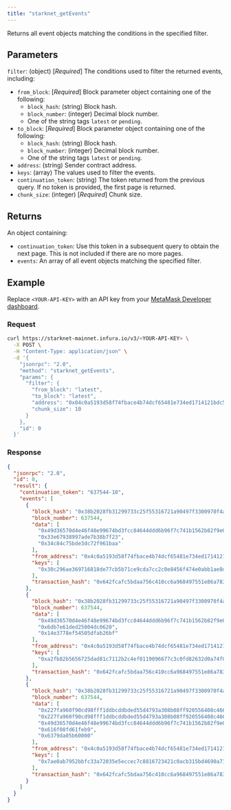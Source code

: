 ```yaml
---
title: "starknet_getEvents"
---
```



Returns all event objects matching the conditions in the specified filter.

## Parameters

`filter`: (object) [*Required*] The conditions used to filter the returned events, including:

- `from_block`: [*Required*] Block parameter object containing one of the following:
  - `block_hash`: (string) Block hash.
  - `block_number`: (integer) Decimal block number.
  - One of the string tags `latest` or `pending`.
- `to_block`: [*Required*] Block parameter object containing one of the following:
  - `block_hash`: (string) Block hash.
  - `block_number`: (integer) Decimal block number.
  - One of the string tags `latest` or `pending`.
- `address`: (string) Sender contract address.
- `keys`: (array) The values used to filter the events.
- `continuation_token`: (string) The token returned from the previous query.
  If no token is provided, the first page is returned.
- `chunk_size`: (integer) [*Required*] Chunk size.

## Returns

An object containing:

- `continuation_token`: Use this token in a subsequent query to obtain the next page.
  This is not included if there are no more pages.
- `events`: An array of all event objects matching the specified filter.

## Example

Replace `<YOUR-API-KEY>` with an API key from your [MetaMask Developer dashboard](https://infura.io/dashboard).

### Request

<Tabs>
<TabItem value="curl">

```bash
curl https://starknet-mainnet.infura.io/v3/<YOUR-API-KEY> \
  -X POST \
  -H "Content-Type: application/json" \
  -d '{
    "jsonrpc": "2.0",
    "method": "starknet_getEvents",
    "params": {
      "filter": {
        "from_block": "latest",
        "to_block": "latest",
        "address": "0x04c0a5193d58f74fbace4b74dcf65481e734ed1714121bdc571da345540efa05",
        "chunk_size": 10
      }
    },
    "id": 0
  }'
```

</TabItem>
</Tabs>

### Response

<Tabs>
<TabItem value="JSON">

```json
{
  "jsonrpc": "2.0",
  "id": 0,
  "result": {
    "continuation_token": "637544-10",
    "events": [
      {
        "block_hash": "0x38b2028fb31299733c25f55316721a90497f3300970f4a69b8774fe4d8cb600",
        "block_number": 637544,
        "data": [
          "0x49d36570d4e46f48e99674bd3fcc84644ddd6b96f7c741b1562b82f9e004dc7",
          "0x33e67938997ade7b38b7f23",
          "0x34c84c75bde3dc72f961baa"
        ],
        "from_address": "0x4c0a5193d58f74fbace4b74dcf65481e734ed1714121bdc571da345540efa05",
        "keys": [
          "0x30c296ae369716818de77cb5b71ce9cda7cc2c0e8456f474e0abb1ae8d017da"
        ],
        "transaction_hash": "0x642fcafc5bdaa756c410cc6a968497551e86a783a5f21ea34c0f9214c2240af"
      },
      {
        "block_hash": "0x38b2028fb31299733c25f55316721a90497f3300970f4a69b8774fe4d8cb600",
        "block_number": 637544,
        "data": [
          "0x49d36570d4e46f48e99674bd3fcc84644ddd6b96f7c741b1562b82f9e004dc7",
          "0x6db7e61ded25004dc0620",
          "0x14e3778ef54505dfab26bf"
        ],
        "from_address": "0x4c0a5193d58f74fbace4b74dcf65481e734ed1714121bdc571da345540efa05",
        "keys": [
          "0xa2fb82b5656725dad81c7112b2c4ef0119096677c3c0fd82632d0a74f07666"
        ],
        "transaction_hash": "0x642fcafc5bdaa756c410cc6a968497551e86a783a5f21ea34c0f9214c2240af"
      },
      {
        "block_hash": "0x38b2028fb31299733c25f55316721a90497f3300970f4a69b8774fe4d8cb600",
        "block_number": 637544,
        "data": [
          "0x227fa960f90cd98fff1ddbcddbded55d4793a308b08ff920556408c466c5c64",
          "0x227fa960f90cd98fff1ddbcddbded55d4793a308b08ff920556408c466c5c64",
          "0x49d36570d4e46f48e99674bd3fcc84644ddd6b96f7c741b1562b82f9e004dc7",
          "0x616f08fd61feb9",
          "0x6379da05b60000"
        ],
        "from_address": "0x4c0a5193d58f74fbace4b74dcf65481e734ed1714121bdc571da345540efa05",
        "keys": [
          "0x7ae0ab7952bbfc33a72035e5eccec7c8816723421c0acb315bd4690a71d46e"
        ],
        "transaction_hash": "0x642fcafc5bdaa756c410cc6a968497551e86a783a5f21ea34c0f9214c2240af"
      }
    ]
  }
}
```

</TabItem>
</Tabs>
